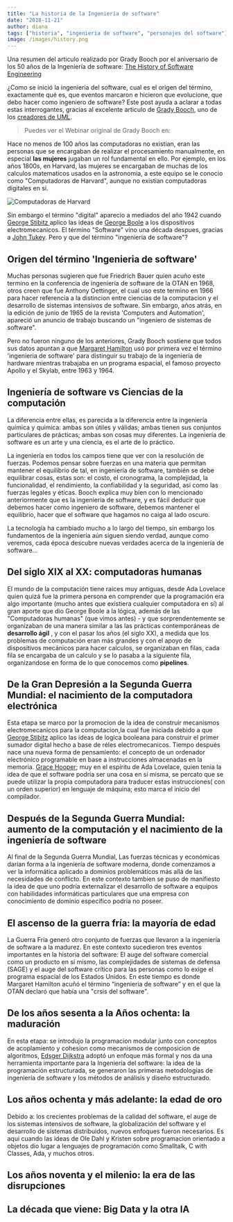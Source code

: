 ```yaml
---
title: "La historia de la Ingenieria de software"
date: "2018-11-21"
author: diana
tags: ["historia", "ingenieria de software", "personajes del software"]
image: /images/history.png
---
```


Una resumen del articulo realizado por Grady Booch por el aniversario de los 50 años de la Ingeniería de software: [The History of Software Engineering](https://ieeexplore.ieee.org/document/8474489)

¿Como se inició la ingenieria del software, cual es el origen del término, exactamente qué es, que eventos marcaron e hicieron que evolucione, que debo hacer como ingeniero de software? Este post ayuda a aclarar a todas estas interrogantes, gracias al excelente articulo de [Grady Booch](https://twitter.com/grady_booch?lang=es), uno de los [creadores de UML](/posts/3-amigos-y-la-historia-de-uml.mdx).

> Puedes ver el Webinar original de Grady Booch en: <Youtube src="https://www.youtube.com/watch?v=QUz10Z1AfLc" />

Hace no menos de 100 años las computadoras no existian, eran las personas que se encargaban de realizar el procesamiento manualmente, en especial **las mujeres** jugaban un rol fundamental en ello. Por ejemplo, en los años 1800s, en Harvard, las mujeres se encargaban de muchas de los calculos matematicos usados en la astronomia, a este equipo se le conocio como "Computadoras de Harvard", aunque no existian computadoras digitales en sí.

![Computadoras de Harvard](https://upload.wikimedia.org/wikipedia/commons/5/5a/Astronomer_Edward_Charles_Pickering%27s_Harvard_computers.jpg)

Sin embargo el término "digital" aparecio a mediados del año 1942 cuando [George Stibitz ](https://es.wikipedia.org/wiki/George_Robert_Stibitz)
aplico las ideas de [George Boole](https://es.wikipedia.org/wiki/George_Boole)
a los dispositivos electromecanicos. El término "Software" vino una década despues, gracias a [John Tukey](https://es.wikipedia.org/wiki/John_W._Tukey). Pero y que del término "ingenieria de software"?

## Origen del término 'Ingenieria de software'

Muchas personas sugieren que fue Friedrich Bauer quien acuño este termino en la conferencia de ingeniería de software de la OTAN en 1968, otros creen que fue Anthony Oettinger, el cual uso este termino en 1966 para hacer referencia a la distincion entre ciencias de la computacion y el desarrollo de sistemas intensivos de software. Sin embargo, años atrás, en la edición de junio de 1965 de la revista 'Computers and Automation', apareció un anuncio de trabajo buscando un "ingeniero de sistemas de software".

Pero no fueron ninguno de los anteriores, Grady Booch sostiene que todos sus datos apuntan a que [Margaret Hamilton](<https://es.wikipedia.org/wiki/Margaret_Hamilton_(cient%C3%ADfica)>) usó por primera vez el término 'ingenieria de software' para distinguir su trabajo de la ingeniería de hardware mientras trabajaba en un programa espacial, el famoso proyecto Apollo y el Skylab, entre 1963 y 1964.

## Ingeniería de software vs Ciencias de la computación

La diferencia entre ellas, es parecida a la diferencia entre la ingeniería química y química: ambas son útiles y válidas; ambas tienen sus conjuntos particulares de prácticas; ambas son cosas muy diferentes. La ingeniería de software es un arte y una ciencia, es el arte de lo práctico.

La ingeniería en todos los campos tiene que ver con la resolución de fuerzas. Podemos pensar sobre fuerzas en una materia que permitan mantener el equilibrio de tal, en ingeniería de software, también se debe equilibrar cosas, estas son: el costo, el cronograma, la complejidad, la funcionalidad, el rendimiento, la confiabilidad y la seguridad, así como las fuerzas legales y éticas. Booch explica muy bien con lo mencionado anteriormente que es la ingenieria de software, y es fácil deducir que debemos hacer como ingeniero de software, debemos mantener el equilibrio, hacer que el software que hagamos no caiga al lado oscuro.

La tecnología ha cambiado mucho a lo largo del tiempo, sin embargo los fundamentos de la ingeniería aún siguen siendo verdad, aunque como veremos, cada época descubre nuevas verdades acerca de la ingeniería de software...

## Del siglo XIX al XX: computadoras humanas

El mundo de la computación tiene raices muy antiguas, desde Ada Lovelace quien quizá fue la primera persona en comprender que la programación era algo importante (mucho antes que existiera cualquier computadora en sí) al gran aporte que dio George Boole a la lógica, además de las "Computadoras humanas" (que vimos antes) - y que sorprendentemente se organizaban de una manera similar a las las prácticas contemporáneas de **desarrollo ágil** , y con el pasar los años (el siglo XX), a medida que los problemas de computación eran más grandes y con el apoyo de dispositivos mecánicos para hacer calculos, se organizaban en filas, cada fila se encargaba de un calculo y se lo pasaba a la siguiente fila, organizandose en forma de lo que conocemos como **pipelines**.

## De la Gran Depresión a la Segunda Guerra Mundial: el nacimiento de la computadora electrónica

Esta etapa se marco por la promocion de la idea de construir mecanismos electromecanicos para la computacion,la cual fue iniciada debido a que [George Stibitz](https://es.wikipedia.org/wiki/George_Robert_Stibitz) aplico las ideas de logica booleana para construir el primer sumador digital hecho a base de réles electromecanicos. Tiempo después nace una nueva forma de pensamiento: el concepto de un ordenador electrónico programable en base a instrucciones almacenadas en la memoria. [Grace Hooper](https://es.wikipedia.org/wiki/Grace_Murray_Hopper); muy en el espíritu de Ada Lovelace, quien tenia la idea de que el software podría ser una cosa en sí misma, se percato que se puede utilizar la propia computadora para traducer estas instrucciones( con un orden superior) en lenguaje de máquina; esto marca el inicio del compilador.

## Después de la Segunda Guerra Mundial: aumento de la computación y el nacimiento de la ingeniería de software

Al final de la Segunda Guerra Mundial, Las fuerzas técnicas y económicas darían forma a la ingeniería de software moderna, donde comenzamos a ver la informática aplicado a dominios problemáticos más allá de las necesidades de conflicto. En este contexto tambien se puso de manifiesto la idea de que uno podría externalizar el desarrollo de software a equipos con habilidades informáticas particulares que una empresa con conocimiento de dominio específico podría no poseer.

## El ascenso de la guerra fría: la mayoría de edad

La Guerra Fría generó otro conjunto de fuerzas que llevaron a la ingeniería de software a la madurez. En este contexto sucedieron tres eventos importantes en la historia del software: El auge del software comercial como un producto en sí mismo, las complejidades de sistemas de defensa (SAGE) y el auge del software crítico para las personas como lo exige el programa espacial de los Estados Unidos. En este tiempo es donde Margaret Hamilton acuñó el término “ingenieria de software” y en el que la OTAN declaró que había una "crsis del software".

## De los años sesenta a la Años ochenta: la maduración

En esta etapa: se introdujo la programacion modular junto con conceptos de acoplamiento y cohesion como mecanismos de composicion de algoritmos,
[Edsger Dijkstra](https://es.wikipedia.org/wiki/Edsger_Dijkstra)
adoptó un enfoque más formal y nos da una herramienta importante para la Ingeniería del software: la idea de la programación estructurada, se generaron las primeras metodologías de ingeniería de software y los métodos de análisis y diseño estructurado.

## Los años ochenta y más adelante: la edad de oro

Debido a: los crecientes problemas de la calidad del software, el auge de los sistemas intensivos de software, la globalización del software y el desarrollo de sistemas distribuidos, nuevos enfoques fueron necesarios. Es aqui cuando las ideas de Ole Dahl y Kristen sobre programacion orientado a objetos dio lugar a lenguajes de programación como Smalltalk, C with Classes, Ada, y muchos otros.

## Los años noventa y el milenio: la era de las disrupciones

## La década que viene: Big Data y la otra IA
